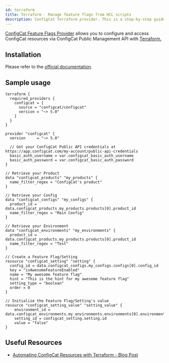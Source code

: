 ```yaml
---
id: terraform
title: Terraform - Manage feature flags from HCL scripts
description: ConfigCat Terraform provider. This is a step-by-step guide on how to manage feature flags from Terraform using the ConfigCat Terraform provider.
---
```


<a href="https://registry.terraform.io/providers/configcat/configcat" target="_blank" >ConfigCat Feature Flags Provider</a> allows you to configure and access ConfigCat resources via ConfigCat Public Management API with <a href="https://www.terraform.io/" target="_blank" >Terraform.</a>

## Installation

Please refer to the <a href="https://registry.terraform.io/providers/configcat/configcat/latest/docs" target="_blank">official documentation</a>.

## Sample usage

```hcl
terraform {
  required_providers {
    configcat = {
      source = "configcat/configcat"
      version = "~> 5.0"
    }
  }
}

provider "configcat" {
  version     = "~> 5.0"

  // Get your ConfigCat Public API credentials at https://app.configcat.com/my-account/public-api-credentials
  basic_auth_username = var.configcat_basic_auth_username
  basic_auth_password = var.configcat_basic_auth_password
}

// Retrieve your Product
data "configcat_products" "my_products" {
  name_filter_regex = "ConfigCat's product"
}

// Retrieve your Config
data "configcat_configs" "my_configs" {
  product_id = data.configcat_products.my_products.products[0].product_id
  name_filter_regex = "Main Config"
}

// Retrieve your Environment
data "configcat_environments" "my_environments" {
  product_id = data.configcat_products.my_products.products[0].product_id
  name_filter_regex = "Test"
}

// Create a Feature Flag/Setting
resource "configcat_setting" "setting" {
  config_id = data.configcat_configs.my_configs.configs[0].config_id
  key = "isAwesomeFeatureEnabled"
  name = "My awesome feature flag"
  hint = "This is the hint for my awesome feature flag"
  setting_type = "boolean"
  order = 0
}

// Initialize the Feature Flag/Setting's value
resource "configcat_setting_value" "setting_value" {
    environment_id = data.configcat_environments.my_environments.environments[0].environment_id
    setting_id = configcat_setting.setting.id
    value = "false"
}
```

## Useful Resources

- [Automating ConfigCat Resources with Terraform - Blog Post](https://configcat.com/blog/2023/06/02/infrastructure-as-code-terraform-integration/)